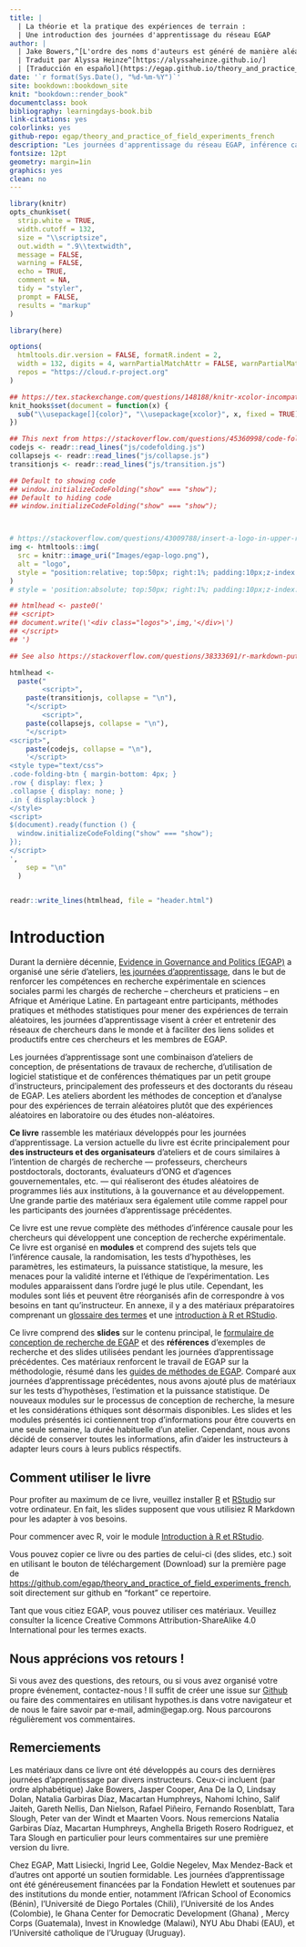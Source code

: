 ```yaml
---
title: |
  | La théorie et la pratique des expériences de terrain : 
  | Une introduction des journées d'apprentissage du réseau EGAP
author: |
  | Jake Bowers,^[L'ordre des noms d'auteurs est généré de manière aléatoire. https://jakebowers.org] Maarten Voors,^[https://sites.google.com/site/maartenvoors/] et Nahomi Ichino^[https://nahomi.github.io/] ([Original in English](https://egap.github.io/theory_and_practice_of_field_experiments/))
  | Traduit par Alyssa Heinze^[https://alyssaheinze.github.io/]
  | [Traducción en español](https://egap.github.io/theory_and_practice_of_field_experiments_spanish/) por Lily Medina^[https://lilymedina.github.io/]
date: '`r format(Sys.Date(), "%d-%m-%Y")`'
site: bookdown::bookdown_site
knit: "bookdown::render_book"
documentclass: book
bibliography: learningdays-book.bib
link-citations: yes
colorlinks: yes
github-repo: egap/theory_and_practice_of_field_experiments_french
description: "Les journées d'apprentissage du réseau EGAP, inférence causale, expériences aléatoires, expériences de terrain, conception expérimentale, conception de recherche"
fontsize: 12pt
geometry: margin=1in
graphics: yes
clean: no
---
```


```r
library(knitr)
opts_chunk$set(
  strip.white = TRUE,
  width.cutoff = 132,
  size = "\\scriptsize",
  out.width = ".9\\textwidth",
  message = FALSE,
  warning = FALSE,
  echo = TRUE,
  comment = NA,
  tidy = "styler",
  prompt = FALSE,
  results = "markup"
)

library(here)

options(
  htmltools.dir.version = FALSE, formatR.indent = 2,
  width = 132, digits = 4, warnPartialMatchAttr = FALSE, warnPartialMatchDollar = FALSE,
  repos = "https://cloud.r-project.org"
)

## https://tex.stackexchange.com/questions/148188/knitr-xcolor-incompatible-color-definition/254482
knit_hooks$set(document = function(x) {
  sub("\\usepackage[]{color}", "\\usepackage{xcolor}", x, fixed = TRUE)
})
```


```r
## This next from https://stackoverflow.com/questions/45360998/code-folding-in-bookdown
codejs <- readr::read_lines("js/codefolding.js")
collapsejs <- readr::read_lines("js/collapse.js")
transitionjs <- readr::read_lines("js/transition.js")

## Default to showing code
## window.initializeCodeFolding("show" === "show");
## Default to hiding code
## window.initializeCodeFolding("show" === "show");



# https://stackoverflow.com/questions/43009788/insert-a-logo-in-upper-right-corner-of-r-markdown-html-document
img <- htmltools::img(
  src = knitr::image_uri("Images/egap-logo.png"),
  alt = "logo",
  style = "position:relative; top:50px; right:1%; padding:10px;z-index:200;"
)
# style = 'position:absolute; top:50px; right:1%; padding:10px;z-index:200;')

## htmlhead <- paste0('
## <script>
## document.write(\'<div class="logos">',img,'</div>\')
## </script>
## ')

## See also https://stackoverflow.com/questions/38333691/r-markdown-putting-an-image-in-the-top-right-hand-corner-of-html-and-moving-tit

htmlhead <-
  paste("
        <script>",
    paste(transitionjs, collapse = "\n"),
    "</script>
        <script>",
    paste(collapsejs, collapse = "\n"),
    "</script>
<script>",
    paste(codejs, collapse = "\n"),
    '</script>
<style type="text/css">
.code-folding-btn { margin-bottom: 4px; }
.row { display: flex; }
.collapse { display: none; }
.in { display:block }
</style>
<script>
$(document).ready(function () {
  window.initializeCodeFolding("show" === "show");
});
</script>
',
    sep = "\n"
  )


readr::write_lines(htmlhead, file = "header.html")
```

# Introduction

Durant la dernière décennie, [Evidence in Governance and Politics (EGAP)](https://egap.org/) a organisé une série d'ateliers, [les journées d'apprentissage](https://egap.org/learning-days/), dans le but de renforcer les compétences en recherche expérimentale en sciences sociales parmi les chargés de recherche -- chercheurs et praticiens -- en Afrique et Amérique Latine.  En partageant entre participants, méthodes pratiques et méthodes statistiques pour mener des expériences de terrain aléatoires, les journées d'apprentissage visent à créer et entretenir des réseaux de chercheurs dans le monde et à faciliter des liens solides et productifs entre ces chercheurs et les membres de EGAP.

Les journées d'apprentissage sont une combinaison d'ateliers de conception, de présentations de travaux de recherche, d'utilisation de logiciel statistique et de conférences thématiques par un petit groupe d'instructeurs, principalement des professeurs et des doctorants du réseau de EGAP. Les ateliers abordent les méthodes de conception et d'analyse pour des expériences de terrain aléatoires plutôt que des expériences aléatoires en laboratoire ou des études non-aléatoires.

**Ce livre** rassemble les matériaux développés pour les journées d'apprentissage. La version actuelle du livre est écrite principalement pour **des instructeurs et des organisateurs** d'ateliers et de cours similaires à l'intention de chargés de recherche --- professeurs, chercheurs postdoctorals, doctorants, évaluateurs d'ONG et d'agences gouvernementales, etc. --- qui réaliseront des études aléatoires de programmes liés aux institutions, à la gouvernance et au développement. Une grande partie des matériaux sera également utile comme rappel pour les participants des journées d'apprentissage précédentes.

Ce livre est une revue complète des méthodes d'inférence causale pour les chercheurs qui développent une conception de recherche expérimentale. Ce livre est organisé en **modules** et comprend des sujets tels que l'inférence causale, la randomisation, les tests d'hypothèses, les paramètres, les estimateurs, la puissance statistique, la mesure, les menaces pour la validité interne et l'éthique de l'expérimentation. Les modules apparaissent dans l'ordre jugé le plus utile. Cependant, les modules sont liés et peuvent être réorganisés afin de correspondre à vos besoins en tant qu'instructeur. En annexe, il y a des matériaux préparatoires comprenant un [glossaire des termes](glossaire-des-termes.html) et une [introduction à R et RStudio](introduction-à-r-et-rstudio.html).

Ce livre comprend des **slides** sur le contenu principal, le [formulaire de conception de recherche de EGAP](researchdesignform.html) et des **références** d'exemples de recherche et des slides utilisées pendant les journées d'apprentissage précédentes. Ces matériaux renforcent le travail de EGAP sur la méthodologie, résumé dans les [guides de méthodes de EGAP](https://egap.org/methods-guides/). Comparé aux journées d'apprentissage précédentes, nous avons ajouté plus de matériaux sur les tests d'hypothèses, l'estimation et la puissance statistique. De nouveaux modules sur le processus de conception de recherche, la mesure et les considérations éthiques sont désormais disponibles. Les slides et les modules présentés ici contiennent trop d'informations pour être couverts en une seule semaine, la durée habituelle d'un atelier. Cependant, nous avons décidé de conserver toutes les informations, afin d'aider les instructeurs à adapter leurs cours à leurs publics réspectifs.

## Comment utiliser le livre

Pour profiter au maximum de ce livre, veuillez installer [R](https://cran.r-project.org/) et [RStudio](https://www.rstudio.com/products/rstudio/download/) sur votre ordinateur. En fait, les slides supposent que vous utilisiez R Markdown pour les adapter à vos besoins.

Pour commencer avec R, voir le module [Introduction à R et RStudio](introduction-à-r-et-rstudio.html).

Vous pouvez copier ce livre ou des parties de celui-ci (des slides, etc.) soit en utilisant le bouton de téléchargement (Download) sur la première page de <https://github.com/egap/theory_and_practice_of_field_experiments_french>, soit directement sur github en "forkant" ce repertoire.

Tant que vous citiez EGAP, vous pouvez utiliser ces matériaux. Veuillez consulter la licence Creative Commons Attribution-ShareAlike 4.0 International pour les termes exacts.

## Nous apprécions vos retours !

Si vous avez des questions, des retours, ou si vous avez organisé votre propre événement, contactez-nous !
Il suffit de créer une issue sur [Github](https://github.com/egap/theory_and_practice_of_field_experiments_french/issues) ou faire des commentaires en utilisant hypothes.is dans votre navigateur et de nous le faire savoir par e-mail, admin@egap.org. Nous parcourons régulièrement vos commentaires.

## Remerciements

Les matériaux dans ce livre ont été développés au cours des dernières journées d'apprentissage par divers instructeurs.
Ceux-ci incluent (par ordre alphabétique) Jake Bowers, Jasper Cooper, Ana De la O, Lindsay Dolan, Natalia Garbiras Díaz, Macartan Humphreys, Nahomi Ichino, Salif Jaiteh, Gareth Nellis, Dan Nielson, Rafael Piñeiro, Fernando Rosenblatt, Tara Slough, Peter van der Windt et Maarten Voors.  Nous remercions Natalia Garbiras Díaz, Macartan Humphreys, Anghella Brigeth Rosero Rodriguez, et Tara Slough en particulier pour leurs commentaires sur une première version du livre.

Chez EGAP, Matt Lisiecki, Ingrid Lee, Goldie Negelev, Max Mendez-Back et d'autres ont apporté un soutien formidable. Les journées d'apprentissage ont été généreusement financées par la Fondation Hewlett et soutenues par des institutions du monde entier, notamment l'African School of Economics (Bénin), l'Université de Diego Portales (Chili), l'Université de los Andes (Colombie), le Ghana Center for Democratic Development (Ghana) , Mercy Corps (Guatemala), Invest in Knowledge (Malawi), NYU Abu Dhabi (EAU), et l'Université catholique de l'Uruguay (Uruguay).

